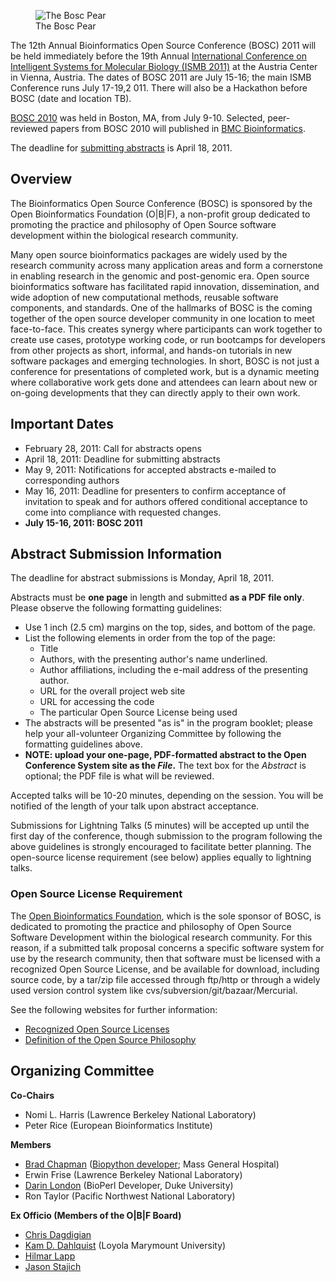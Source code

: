 [[Image:Pear.png|right|The Bosc Pear]]

The 12th Annual Bioinformatics Open Source Conference (BOSC) 2011 will be held immediately before the 19th Annual [http://www.iscb.org/ismbeccb2011 International Conference on Intelligent Systems for Molecular Biology (ISMB 2011)] at the Austria Center in Vienna, Austria. The dates of BOSC 2011 are July 15-16; the main ISMB Conference runs July 17-19,2 011. There will also be a Hackathon before BOSC (date and location TB).

[[BOSC 2010]] was held in Boston, MA, from July 9-10.  Selected, peer-reviewed papers from BOSC 2010 will published in [http://www.biomedcentral.com/bmcbioinformatics/ BMC Bioinformatics].

The deadline for [[BOSC 2011#Abstract_Submission_Information | submitting abstracts]] is April 18, 2011.

== Overview ==
The Bioinformatics Open Source Conference (BOSC) is sponsored by the Open Bioinformatics Foundation (O|B|F), a non-profit group dedicated to promoting the practice and philosophy of Open Source software development within the biological research community. 

Many open source bioinformatics packages are widely used by the research community across many application areas and form a cornerstone in enabling research in the genomic and post-genomic era. Open source bioinformatics software has facilitated rapid innovation, dissemination, and wide adoption of new computational methods, reusable software components, and standards. One of the hallmarks of BOSC is the coming together of the open source developer community in one location to meet face-to-face. This creates synergy where participants can work together to create use cases, prototype working code, or run bootcamps for developers from other projects as short, informal, and hands-on tutorials in new software packages and emerging technologies.  In short, BOSC is not just a conference for presentations of completed work, but is a dynamic meeting where collaborative work gets done and attendees can learn about new or on-going developments that they can directly apply to their own work.

== Important Dates ==

* February 28, 2011:  Call for abstracts opens
* April 18, 2011: Deadline for submitting abstracts
* May 9, 2011: Notifications for accepted abstracts e-mailed to corresponding authors
* May 16, 2011: Deadline for presenters to confirm acceptance of invitation to speak and for authors offered conditional acceptance to come into compliance with requested changes.
* '''July 15-16, 2011:  BOSC 2011'''

== Abstract Submission Information ==

The deadline for abstract submissions is Monday, April 18, 2011.

Abstracts must be '''one page''' in length and submitted '''as a PDF file only'''.  Please observe the following formatting guidelines:
* Use 1 inch (2.5 cm) margins on the top, sides, and bottom of the page.
* List the following elements in order from the top of the page:
** Title
** Authors, with the presenting author's name underlined.
** Author affiliations, including the e-mail address of the presenting author.
** URL for the overall project web site
** URL for accessing the code
** The particular Open Source License being used
* The abstracts will be presented "as is" in the program booklet; please help your all-volunteer Organizing Committee by following the formatting guidelines above.
* '''NOTE: upload your one-page, PDF-formatted abstract to the Open Conference System site as the ''File''.'''  The text box for the ''Abstract'' is optional; the PDF file is what will be reviewed.

Accepted talks will be 10-20 minutes, depending on the session. You will be notified of the length of your talk upon abstract acceptance.

Submissions for Lightning Talks (5 minutes) will be accepted up until the first day of the conference, though submission to the program following the above guidelines is strongly encouraged to facilitate better planning. The open-source license requirement (see below) applies equally to lightning talks.

=== Open Source License Requirement ===

The [[OBF|Open Bioinformatics Foundation]], which is the sole sponsor of BOSC, is dedicated to promoting the practice and philosophy of Open Source Software Development within the biological research community. For this reason, if a submitted talk proposal concerns a specific software system for use by the research community, then that software must be licensed with a recognized Open Source License, and be available for download, including source code, by a tar/zip file accessed through ftp/http or through a widely used version control system like cvs/subversion/git/bazaar/Mercurial.

See the following websites for further information:
* [http://www.opensource.org/licenses/ Recognized Open Source Licenses]
* [http://www.opensource.org/docs/definition.php Definition of the Open Source Philosophy]

== Organizing Committee ==

'''Co-Chairs'''

* Nomi L. Harris (Lawrence Berkeley National Laboratory)
* Peter Rice (European Bioinformatics Institute)

'''Members'''

* [http://bcbio.wordpress.com Brad Chapman] ([http://biopython.org Biopython developer]; Mass General Hospital)
* Erwin Frise (Lawrence Berkeley National Laboratory)
* [http://www.bioperl.org/wiki/Darin_London Darin London] (BioPerl Developer, Duke University)
* Ron Taylor (Pacific Northwest National Laboratory)

'''Ex Officio (Members of the O|B|F Board)'''
* [http://www.bioperl.org/wiki/Chris_Dagdigian Chris Dagdigian]
* [http://myweb.lmu.edu/kdahlqui Kam D. Dahlquist] (Loyola Marymount University)
* [http://www.bioperl.org/wiki/Hilmar_Lapp Hilmar Lapp]
* [http://www.bioperl.org/wiki/Jason_Stajich Jason Stajich]